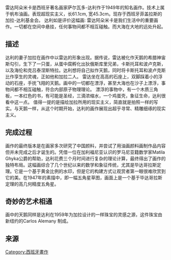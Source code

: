 {{expand|time=2014-01-10T13:00:53+00:00}}
{{refimprove|time=2014-01-10T13:00:53+00:00}}
雷达阿朵米卡是西班牙著名画家萨尔瓦多-达利作于1949年的知名画作。技术上属于帆布油画。表现超现实主义，长61.1cm, 宽45.3cm。现存于西班牙菲盖拉斯的加拉-达利基金会。
达利如是评价这幅画: 雷达阿朵米卡是我们生活中的重要画作。一切都在空间中悬挂，任何事物间都不相互碰触。而大海在大地的远处升起。

== 描述 ==
达利的妻子加拉在画作中以雷达的形象出现。据传说，雷达被化作天鹅的希腊神宙斯勾引，生下了一只蛋，从蛋中腐孵化出狄俄斯库里兄弟，卡斯托耳和波卢克斯，以及海伦和克吕泰涅斯特拉。达利想将自己拟作天鹅，同时将卡斯托耳和波卢克斯比作孪生的灵魂，正如他和加拉二人。
雷达坐在高高的石座上，双脚踩着小的浮动的石座，手抚飞翔的天鹅。画中的一切都在漂浮，甚至大海也在沙子上漂浮，事物间都不相互碰触，符合内部原子物理理论。
漂浮的事物中，有一个木质三角板，一本红色的书，有可能是圣经，三滴浓缩水，一个鸡蛋壳，象征生命，达利很看中这一点。
值得一提的是描绘加拉所用的现实主义，简直就是拍照一样的写实。与天鹅一样，从这个时期开始，达利的画作展现出超乎寻常、精雕细琢的现实主义。

== 完成过程 ==
画作的最终版本是在画家多次研究了中国颜料，并尝试了用油画颜料画制作品内容但并未完成之后才诞生的。凭借一位在加利福尼亚认识的罗马尼亚籍数学家Matila Ghyka公爵的帮助，达利花费三个月时间进行复杂的理论计算，最终得出了画作的独特布局。这幅画综合了几个世纪以来的数学和象征传统，尤其是毕达哥拉斯定理。它是一个基于黄金比例的水印，但是它的构建方式让观赏者第一眼很难欣赏到它的美。在1947年的素描中，即一幅五角星草图，画面上是一个基于毕达哥拉斯定理的高几何精度五角星。

== 奇妙的艺术相通 ==
画中的天鹅同样是达利在1959年为加拉设计的一样珠宝的灵感之源，这件珠宝由新纽约的Carlos Alemany 制成。

== 来源 ==


[[Category:西班牙畫作|Category:西班牙畫作]]